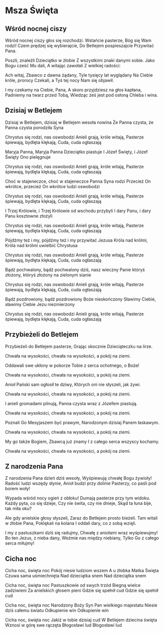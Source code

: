
# Msza Święta

## Wśród nocnej ciszy
<Lyrics>

Wśród nocnej ciszy głos się rozchodzi.
Wstańcie pasterze, Bóg się Wam rodzi!
Czem prędzej się wybierajcie,
Do Betlejem pospieszajcie
Przywitać Pana.

Poszli, znaleźli Dzieciątko w żłobie
Z wszystkimi znaki danymi sobie.
Jako Bogu cześć Mu dali,
A witając zawołali
Z wielkiej radości:

Ach witaj, Zbawco z dawna żądany,
Tyle tysięcy lat wyglądany
Na Ciebie króle, prorocy
Czekali, a Tyś tej nocy
Nam się objawił.

I my czekamy na Ciebie, Pana,
A skoro przyjdziesz na głos kapłana,
Padniemy na twarz przed Tobą,
Wiedząc żeś jest pod osłoną
Chleba i wina.

</Lyrics>

## Dzisiaj w Betlejem
<Lyrics>

Dzisiaj w Betlejem, dzisiaj w Betlejem
wesoła nowina
Że Panna czysta, że Panna czysta
porodziła Syna

Chrystus się rodzi, nas oswobodzi
Anieli grają, króle witają,
Pasterze śpiewają, bydlęta klękają,
Cuda, cuda ogłaszają

Maryja Panna, Maryja Panna
Dzieciątko piastuje
I Józef Święty, i Józef Święty
Ono pielęgnuje

Chrystus się rodzi, nas oswobodzi
Anieli grają, króle witają,
Pasterze śpiewają, bydlęta klękają,
Cuda, cuda ogłaszają

Choć w stajeneczce, choć w stajeneczce
Panna Syna rodzi
Przecież On wkrótce, przecież On wkrótce
ludzi oswobodzi

Chrystus się rodzi, nas oswobodzi
Anieli grają, króle witają,
Pasterze śpiewają, bydlęta klękają,
Cuda, cuda ogłaszają

I Trzej Królowie, i Trzej Królowie
od wschodu przybyli
I dary Panu, i dary Panu
kosztowne złożyli

Chrystus się rodzi, nas oswobodzi
Anieli grają, króle witają,
Pasterze śpiewają, bydlęta klękają,
Cuda, cuda ogłaszają

Pójdźmy też i my, pójdźmy też i my
przywitać Jezusa
Króla nad królmi, Króla nad królmi
uwielbić Chrystusa

Chrystus się rodzi, nas oswobodzi
Anieli grają, króle witają,
Pasterze śpiewają, bydlęta klękają,
Cuda, cuda ogłaszają

Bądź pochwalony, bądź pochwalony
dziś, nasz wieczny Panie
któryś złożony, któryś złożony
na zielonym sianie

Chrystus się rodzi, nas oswobodzi
Anieli grają, króle witają,
Pasterze śpiewają, bydlęta klękają,
Cuda, cuda ogłaszają

Bądź pozdrowiony, bądź pozdrowiony
Boże nieskończony
Sławimy Ciebie, sławimy Ciebie
Jezu niezmierzony

Chrystus się rodzi, nas oswobodzi
Anieli grają, króle witają,
Pasterze śpiewają, bydlęta klękają,
Cuda, cuda ogłaszają

</Lyrics>

## Przybieżeli do Betlejem
<Lyrics>

Przybieżeli do Betlejem pasterze,
Grając skocznie Dzieciąteczku na lirze.

Chwała na wysokości, chwała na wysokości,
a pokój na ziemi.

Oddawali swe ukłony w pokorze
Tobie z serca ochotnego, o Boże!

Chwała na wysokości, chwała na wysokości,
a pokój na ziemi.

Anioł Pański sam ogłosił te dziwy,
Których oni nie słyszeli, jak żywi.

Chwała na wysokości, chwała na wysokości,
a pokój na ziemi.

I anieli gromadami pilnują,
Panna czysta wraz z Józefem piastują.

Chwała na wysokości, chwała na wysokości,
a pokój na ziemi.

Poznali Go Mesyjaszem być prawym,
Narodzonym dzisiaj Panem łaskawym.

Chwała na wysokości, chwała na wysokości,
a pokój na ziemi.

My go także Bogiem, Zbawcą już znamy
I z całego serca wszyscy kochamy.

Chwała na wysokości, chwała na wysokości,
a pokój na ziemi.

</Lyrics>

## Z narodzenia Pana
<Lyrics>

Z narodzenia Pana dzień dziś wesoły,
Wyśpiewują chwałę Bogu żywioły!
Radość ludzi wszędy słynie,
Anioł budzi przy dolinie
Pasterzy, co paśli pod borem woły!

Wypada wśród nocy ogień z obłoku!
Dumają pasterze przy tym widoku.
Każdy pyta, co się dzieje,
Czy nie świta, czy nie dnieje,
Skąd ta łuna bije, tak miła oku?

Ale gdy anielskie głosy słyszeli,
Zaraz do Betlejem prosto bieżeli.
Tam witali w żłobie Pana,
Poklękali na kolana
I oddali dary, co z sobą wzięli.

I my z pastuszkami dziś się radujmy,
Chwałę z aniołami wraz wyśpiewujmy!
Bo ten Jezus, z nieba dany,
Weźmie nas między niebiany,
Tylko Go z całego serca miłujmy!

</Lyrics>

## Cicha noc
<Lyrics>

Cicha noc, święta noc
Pokój niesie ludziom wszem
A u żłobka Matka Święta
Czuwa sama uśmiechnięta
Nad dzieciątka snem
Nad dzieciątka snem

Cicha noc, święta noc
Pastuszkowie od swych trzód
Biegną wielce zadziwieni
Za anielskich głosem pieni
Gdzie się spełnił cud
Gdzie się spełnił cud

Cicha noc, święta noc
Narodzony Boży Syn
Pan wielkiego majestatu
Niesie dziś całemu światu
Odkupienie win
Odkupienie win

Cicha noc, święta noc
Jakiż w tobie dzisiaj cud
W Betlejem dziecina święta
Wznosi w górę swe rączęta
Błogosławi lud
Błogosławi lud

</Lyrics>

